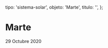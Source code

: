 
  tipo: 'sistema-solar',
  objeto: 'Marte',
  titulo: '',
};

# Marte

<Imagen
  src="registro/marte_20201029_1_img-20201030-wa0020.jpg"
  fecha="20201029"
/>

 29 Octubre 2020